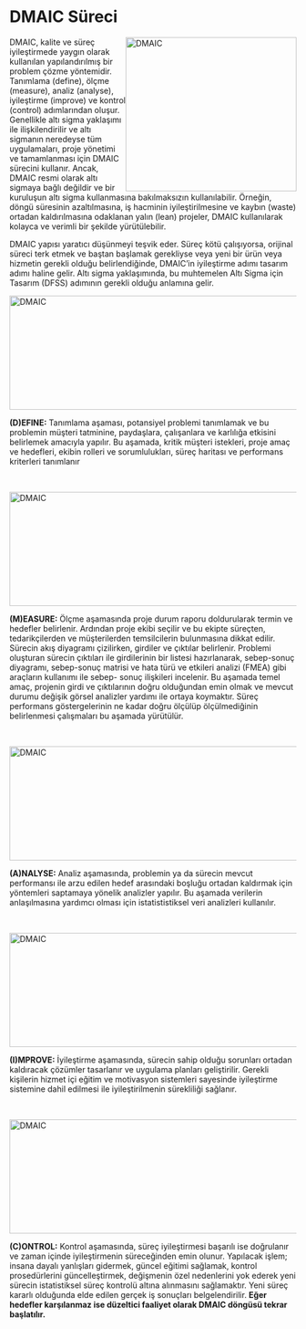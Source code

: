 # DMAIC Süreci

<img src="/Users/busenursarica/Documents/GitHub/quality-control/images/dmaic.png" style="float:right;" width="300" height="270" title="DMAIC" />

DMAIC, kalite ve süreç iyileştirmede yaygın olarak kullanılan yapılandırılmış bir problem çözme yöntemidir. Tanımlama (define), ölçme (measure), analiz (analyse), iyileştirme (improve) ve kontrol (control) adımlarından oluşur. Genellikle altı sigma yaklaşımı ile ilişkilendirilir ve altı sigmanın neredeyse tüm uygulamaları, proje yönetimi ve tamamlanması için DMAIC sürecini kullanır. Ancak, DMAIC resmi olarak altı sigmaya bağlı değildir ve bir kuruluşun altı sigma kullanmasına bakılmaksızın kullanılabilir. Örneğin, döngü süresinin azaltılmasına, iş hacminin iyileştirilmesine ve kaybın (waste) ortadan kaldırılmasına odaklanan yalın (lean) projeler, DMAIC kullanılarak kolayca ve verimli bir şekilde yürütülebilir.

DMAIC yapısı yaratıcı düşünmeyi teşvik eder. Süreç kötü çalışıyorsa, orijinal süreci terk etmek ve baştan başlamak gerekliyse veya yeni bir ürün veya hizmetin gerekli olduğu belirlendiğinde, DMAIC'in iyileştirme adımı tasarım adımı haline gelir. Altı sigma yaklaşımında, bu muhtemelen Altı Sigma için Tasarım (DFSS) adımının gerekli olduğu anlamına gelir.

<img src="/Users/busenursarica/Documents/GitHub/quality-control/images/D.png" style="float:center;" width="600" height="200" title="DMAIC" />

**(D)EFINE:** Tanımlama aşaması, potansiyel problemi tanımlamak ve bu problemin müşteri tatminine, paydaşlara, çalışanlara ve karlılığa etkisini belirlemek amacıyla yapılır. Bu aşamada, kritik müşteri istekleri, proje amaç ve hedefleri, ekibin rolleri ve sorumlulukları, süreç haritası ve performans kriterleri tanımlanır

<br>

<img src="/Users/busenursarica/Documents/GitHub/quality-control/images/M.png" style="float:center;" width="600" height="200" title="DMAIC" />

**(M)EASURE:** Ölçme aşamasında proje durum raporu doldurularak termin ve hedefler belirlenir. Ardından proje ekibi seçilir ve bu ekipte süreçten, tedarikçilerden ve müşterilerden temsilcilerin bulunmasına dikkat edilir. Sürecin akış diyagramı çizilirken, girdiler ve çıktılar belirlenir. Problemi oluşturan sürecin çıktıları ile girdilerinin bir listesi hazırlanarak, sebep-sonuç diyagramı, sebep-sonuç matrisi ve hata türü ve etkileri analizi (FMEA) gibi araçların kullanımı ile sebep- sonuç ilişkileri incelenir. Bu aşamada temel amaç, projenin girdi ve çıktılarının doğru olduğundan emin olmak ve mevcut durumu değişik görsel analizler yardımı ile ortaya koymaktır. Süreç performans göstergelerinin ne kadar doğru ölçülüp ölçülmediğinin belirlenmesi çalışmaları bu aşamada yürütülür.

<br>

<img src="/Users/busenursarica/Documents/GitHub/quality-control/images/A.png" style="float:center;" width="600" height="200" title="DMAIC" />

**(A)NALYSE:** Analiz aşamasında, problemin ya da sürecin mevcut performansı ile arzu edilen hedef arasındaki boşluğu ortadan kaldırmak için yöntemleri saptamaya yönelik analizler yapılır. Bu aşamada verilerin anlaşılmasına yardımcı olması için istatististiksel veri analizleri kullanılır.

<br>

<img src="/Users/busenursarica/Documents/GitHub/quality-control/images/I.png" style="float:center;" width="600" height="200" title="DMAIC" />

**(I)MPROVE:** İyileştirme aşamasında, sürecin sahip olduğu sorunları ortadan kaldıracak çözümler tasarlanır ve uygulama planları geliştirilir. Gerekli kişilerin hizmet içi eğitim ve motivasyon sistemleri sayesinde iyileştirme sistemine dahil edilmesi ile iyileştirilmenin sürekliliği sağlanır.

<br>

<img src="/Users/busenursarica/Documents/GitHub/quality-control/images/C.png" style="float:center;" width="600" height="200" title="DMAIC" />

**(C)ONTROL:** Kontrol aşamasında, süreç iyileştirmesi başarılı ise doğrulanır ve zaman içinde iyileştirmenin süreceğinden emin olunur. Yapılacak işlem; insana dayalı yanlışları gidermek, güncel eğitimi sağlamak, kontrol prosedürlerini güncelleştirmek, değişmenin özel nedenlerini yok ederek yeni sürecin istatistiksel süreç kontrolü altına alınmasını sağlamaktır. Yeni süreç kararlı olduğunda elde edilen gerçek iş sonuçları belgelendirilir. **Eğer hedefler karşılanmaz ise düzeltici faaliyet olarak DMAIC döngüsü tekrar başlatılır.**
